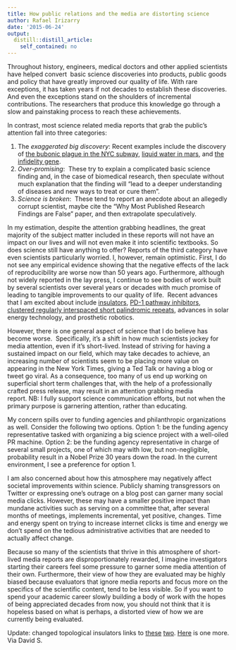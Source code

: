 ```yaml
---
title: How public relations and the media are distorting science
author: Rafael Irizarry
date: '2015-06-24'
output:
  distill::distill_article:
    self_contained: no
---
```


Throughout history, engineers, medical doctors and other applied scientists have helped convert  basic science discoveries into products, public goods and policy that have greatly improved our quality of life. With rare exceptions, it has taken years if not decades to establish these discoveries. And even the exceptions stand on the shoulders of incremental contributions. The researchers that produce this knowledge go through a slow and painstaking process to reach these achievements.

In contrast, most science related media reports that grab the public's attention fall into three categories:

  1. The _exaggerated big discovery_: Recent examples include the discovery of [the bubonic plague in the NYC subway](http://www.cbsnews.com/news/dangerous-pathogens-and-mystery-microbes-ride-the-subway/), [liquid water in mars](http://www.bbc.com/news/science-environment-32287609), and [the infidelity gene](http://www.nytimes.com/2015/05/24/opinion/sunday/infidelity-lurks-in-your-genes.html?ref=opinion&_r=3).
  2. _Over-promising_:  These try to explain a complicated basic science finding and, in the case of biomedical research, then speculate without much explanation that the finding will "lead to a deeper understanding of diseases and new ways to treat or cure them".
  3. _Science is broken_:  These tend to report an anecdote about an allegedly corrupt scientist, maybe cite the "Why Most Published Research Findings are False" paper, and then extrapolate speculatively.

In my estimation, despite the attention grabbing headlines, the great majority of the subject matter included in these reports will not have an impact on our lives and will not even make it into scientific textbooks. So does science still have anything to offer? Reports of the third category have even scientists particularly worried. I, however, remain optimistic. First, I do not see any empirical evidence showing that the negative effects of the lack of reproducibility are worse now than 50 years ago. Furthermore, although not widely reported in the lay press, I continue to see bodies of work built by several scientists over several years or decades with much promise of leading to tangible improvements to our quality of life.  Recent advances that I am excited about include [insulators](http://physics.gmu.edu/~pnikolic/articles/Topological%20insulators%20(Physics%20World,%20February%202011).pdf), [PD-1 pathway inhibitors](http://www.ncbi.nlm.nih.gov/pubmed/24955707), [clustered regularly interspaced short palindromic repeats](https://en.wikipedia.org/wiki/CRISPR), advances in solar energy technology, and prosthetic robotics.

However, there is one general aspect of science that I do believe has become worse.  Specifically, it's a shift in how much scientists jockey for media attention, even if it's short-lived. Instead of striving for having a sustained impact on our field, which may take decades to achieve, an increasing number of scientists seem to be placing more value on appearing in the New York Times, giving a Ted Talk or having a blog or tweet go viral. As a consequence, too many of us end up working on superficial short term challenges that, with the help of a professionally crafted press release, may result in an attention grabbing media report. NB: I fully support science communication efforts, but not when the primary purpose is garnering attention, rather than educating.

My concern spills over to funding agencies and philanthropic organizations as well. Consider the following two options. Option 1: be the funding agency representative tasked with organizing a big science project with a well-oiled PR machine. Option 2: be the funding agency representative in charge of several small projects, one of which may with low, but non-negligible, probability result in a Nobel Prize 30 years down the road. In the current environment, I see a preference for option 1.

I am also concerned about how this atmosphere may negatively affect societal improvements within science. Publicly shaming transgressors on Twitter or expressing one's outrage on a blog post can garner many social media clicks. However, these may have a smaller positive impact than mundane activities such as serving on a committee that, after several months of meetings, implements incremental, yet positive, changes. Time and energy spent on trying to increase internet clicks is time and energy we don't spend on the tedious administrative activities that are needed to actually affect change.

Because so many of the scientists that thrive in this atmosphere of short-lived media reports are disproportionately rewarded, I imagine investigators starting their careers feel some pressure to garner some media attention of their own. Furthermore, their view of how they are evaluated may be highly biased because evaluators that ignore media reports and focus more on the specifics of the scientific content, tend to be less visible. So if you want to spend your academic career slowly building a body of work with the hopes of being appreciated decades from now, you should not think that it is hopeless based on what is perhaps, a distorted view of how we are currently being evaluated.

Update: changed topological insulators links to [these](http://scienceblogs.com/principles/2010/07/20/whats-a-topological-insulator/) [two](http://physics.gmu.edu/~pnikolic/articles/Topological%20insulators%20(Physics%20World,%20February%202011).pdf). [Here](http://spectrum.ieee.org/semiconductors/materials/topological-insulators) is one more. Via David S.
